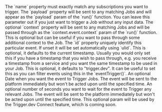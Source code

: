 <ParamField body="event" type="object" required>
  <Expandable title="properties" defaultOpen>
    <ParamField body="name" type="string" required>
      The `name` property must exactly match any subscriptions you want to
      trigger.
    </ParamField>
    <ParamField body="payload" type="any">
      The `payload` property will be sent to any matching Jobs and will appear
      as the `payload` param of the `run()` function. You can leave this
      parameter out if you just want to trigger a Job without any input data.
    </ParamField>
    <ParamField body="context" type="any">
      The optional `context` property will be sent to any matching Jobs and will
      be passed through as the `context.event.context` param of the `run()`
      function. This is optional but can be useful if you want to pass through
      some additional context to the Job.
    </ParamField>
    <ParamField body="id" type="string">
      The `id` property uniquely identify this particular event. If unset it
      will be set automatically using `ulid`.
    </ParamField>
    <ParamField body="timestamp" type="Date">
      This is optional, it defaults to the current timestamp. Usually you would
      only set this if you have a timestamp that you wish to pass through, e.g.
      you receive a timestamp from a service and you want the same timestamp to
      be used in your Job.
    </ParamField>
    <ParamField body="source" type="string">
      This is optional, it defaults to "trigger.dev". It can be useful to set
      this as you can filter events using this in the `eventTrigger()`.
    </ParamField>
  </Expandable>
</ParamField>

<ParamField body="options" type="object">
  <Expandable title="properties" defaultOpen>
    <ParamField body="deliverAt" type="Date">
      An optional Date when you want the event to Trigger Jobs. The event will
      be sent to the platform immediately but won't be acted upon until the
      specified time.
    </ParamField>
    <ParamField body="deliverAfter" type="number">
      An optional number of seconds you want to wait for the event to Trigger
      any relevant Jobs. The event will be sent to the platform immediately but
      won't be acted upon until the specified time.
    </ParamField>
    <ParamField body="accountId" type="string">
      This optional param will be used by the Trigger.dev Connect feature, which
      is coming soon.
    </ParamField>
  </Expandable>
</ParamField>
